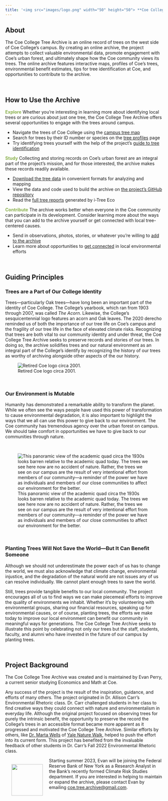 ```yaml
---
title: '<img src="images/logo.png" width="50" height="50"> **Coe College Tree Archive**'
---
```



## **About**

The Coe College Tree Archive is an online record of trees on the west side of Coe College's campus. By creating an online archive, the project attempts to collect valuable environmental data, promote engagement with Coe's urban forest, and ultimately shape how the Coe community views its trees. The online archive features interactive maps, profiles of Coe's trees, environmental benefit estimates, tips for tree identification at Coe, and opportunities to contribute to the archive.

<br>

## **How to Use the Archive**

[**Explore**]{style="color: #89b04c;"} Whether you're interesting in learning more about identifying local trees or are curious about just one tree, the Coe College Tree Archive offers several opportunities to engage with the trees around campus.

-   Navigate the trees of Coe College using the [campus tree map](https://coetreearchive.github.io/tree-map.html)
-   Search for trees by their ID number or species on the [tree profiles](https://coetreearchive.github.io/our-trees.html) page
-   Try identifying trees yourself with the help of the project's [guide to tree identification](https://coetreearchive.github.io/tree-identification.html)

[**Study**]{style="color: #89b04c;"} Collecting and storing records on Coe's urban forest are an integral part of the project's mission, and for those interested, the archive makes these records readily available.

-   [Download the tree data](https://coetreearchive.github.io/tree-numbers.html#access-the-tree-data) in convenient formats for analyzing and mapping
-   View the data and code used to build the archive on [the project's GitHub repository](https://github.com/CoeTreeArchive/CoeTreeArchive.github.io)
-   Read the [full tree reports](https://coetreearchive.github.io/tree-numbers.html#additional-tree-reports) generated by i-Tree Eco

[**Contribute**]{style="color: #89b04c;"} The archive works better when everyone in the Coe community can participate in its development. Consider learning more about the ways that you can add to the archive yourself or get connected with local tree-centered causes.

-   Send in observations, photos, stories, or whatever you're willing to [add to the archive](https://docs.google.com/forms/d/e/1FAIpQLSemtzf_RJBrinCu8eYrRwI3dlJqU7pmdCEzu0lQOj8Km1SEXA/viewform)
-   Learn more about opportunities to [get connected](https://coetreearchive.github.io/get-connected.html#interested-in-connecting-more-with-your-environment) in local environmental efforts

<br>

## **Guiding Principles**

### **Trees are a Part of Our College Identity**

Trees---particularly Oak trees---have long been an important part of the identity of Coe College. The College's yearbook, which ran from 1903 through 2007, was called *The Acorn*. Likewise, the College's sesquicentennial logo features an acorn and Oak leaves. The 2020 derecho reminded us of both the importance of our tree life on Coe's campus and the fragility of our tree life in the face of elevated climate risks. Recognizing that trees are both vital to our community identity and under threat, the Coe College Tree Archive seeks to preserve records and stories of our trees. In doing so, the archive solidifies trees and our natural environment as an integral part of the College's identify by recognizing the history of our trees as worthy of archiving alongside other aspects of the our history.

![Retired Coe logo circa 2001.](images/old_logo.png)

<br>

### **Our Environment is Mutable**

Humanity has demonstrated a remarkable ability to transform the planet. While we often see the ways people have used this power of transformation to cause environmental degradation, it is also important to highlight the ways that we all can use this power to give back to our environment. The Coe community has tremendous agency over the urban forest on campus. We should take comfort in opportunities we have to give back to our communities through nature.

<br>

::: column-page
![This panoramic view of the academic quad circa the 1930s looks barren relative to the academic quad today. The trees we see here now are no accident of nature. Rather, the trees we see on our campus are the result of very intentional effort from members of our community---a reminder of the power we have as individuals and members of our close communities to affect our environment for the better.](images/academic_quad.png)
:::

<br>

### **Planting Trees Will Not Save the World---But It Can Benefit Someone**

Although we should not underestimate the power each of us has to change the world, we must also acknowledge that climate change, environmental injustice, and the degradation of the natural world are not issues any of us can resolve individually. We cannot plant enough trees to save the world.

Still, trees provide tangible benefits to our local community. The project encourages all of us to find ways we can make piecemeal efforts to improve the quality of environments we inhabit. Whether it's by volunteering with environmental groups, sharing our financial resources, speaking up for environmental causes, or of course, planting trees, the efforts we make today to improve our local environment can benefit our community in meaningful ways for generations. The Coe College Tree Archive seeks to illustrate this point by celebrating not only our trees but the staff, students, faculty, and alumni who have invested in the future of our campus by planting trees.

<br>

## **Project Background**

The Coe College Tree Archive was created and is maintained by Evan Perry, a current senior studying Economics and Math at Coe.

Any success of the project is the result of the inspiration, guidance, and efforts of many others. The project originated in Dr. Allison Carr's Environmental Rhetoric class. Dr. Carr challenged students in her class to find creative ways they could connect with nature and environmentalism in everyday life. Although the original project focused on observing trees for purely the intrinsic benefit, the opportunity to preserve the record the College's trees in an accessible format became more apparent as it progressed and motivated the Coe College Tree Archive. Similar efforts by others, like [Dr. Marta Wells](https://eeb.yale.edu/people/faculty-lecturer/marta-wells) of [Yale Nature Walk](https://naturewalk.yale.edu/about), helped to push the effort into its current form. This project has benefited from the invaluable feedback of other students in Dr. Carr's Fall 2022 Environmental Rhetoric class.

::: column-margin
<img src="images/evan_perry.png" align="left" width="100" hspace="20" vspace="20"/>
:::

Starting summer 2023, Evan will be joining the Federal Reserve Bank of New York as a Research Analyst in the Bank's recently formed Climate Risk Studies department. If you are interested in helping to maintain or expand the archive, please contact Evan by emailing [coe.tree.archive\@gmail.com](mailto:coe.tree.archive@gmail.com).
